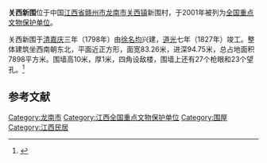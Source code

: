 {{coord|24|50|51|N|114|56|25|E|display=title|scale:10000}}
{{文物保护单位
| 级别 = 全国
| 名称 = 关西新围、[[燕翼围|燕翼围]]
| 图片 = 
| 所在 = [[江西省|江西省]][[龙南市|龙南市]]
| 分类 = 古建筑
| 时代 = 清
| 编号 = 5-335
| 登录 = 2001年
}}
'''关西新围'''位于中国[[江西省|江西省]][[赣州市|赣州市]][[龙南市|龙南市]][[关西镇_(龙南市)|关西镇]]新围村，于2001年被列为[[全国重点文物保护单位|全国重点文物保护单位]]。

关西新围于[[清|清]][[嘉庆|嘉庆]]三年（1798年）由[[徐名均|徐名均]]兴建，[[道光|道光]]七年（1827年）竣工。整体建筑坐西南朝东北，平面近正方形，面宽83.26米，进深94.75米，总占地面积7898平方米。围墙高10米，厚1米，四角设敌楼，围墙上还有27个枪眼和23个望孔。<ref>{{Cite book |title=全国重点文物保护单位（第一批至第五批）·第二卷 |author= |publisher=文物出版社 |year=2004 |pages=252 |isbn=9787501015252}}</ref> 
{{wide image|关西新围外观全景.jpg|500px|关西新围外观全景|100%|left}}
{{Clear|left}}

==参考文献==
{{reflist}}
{{江西全国重点文物保护单位}}

{{DEFAULTSORT:G}}
[[Category:龙南市|Category:龙南市]]
[[Category:江西全国重点文物保护单位|Category:江西全国重点文物保护单位]]
[[Category:围屋|Category:围屋]]
[[Category:江西民居|Category:江西民居]]